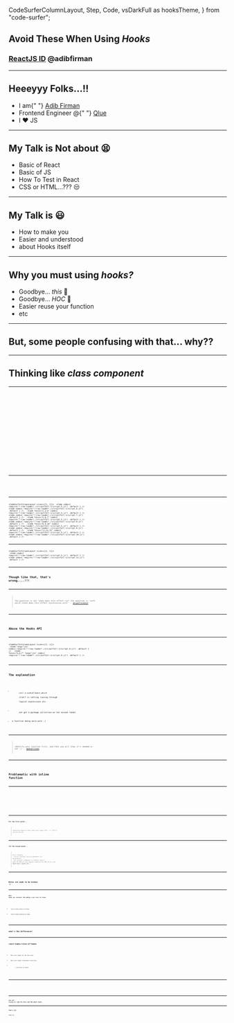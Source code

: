 
  CodeSurferColumnLayout,
  Step,
  Code,
  vsDarkFull as hooksTheme,
} from "code-surfer";

## Avoid These When Using _Hooks_

### [ReactJS ID](http://reactjs.id) @adibfirman

---

## Heeeyyy Folks...!!

<ul>
  <Appear>
    <li>
      I am{" "}
      <a href="https://github.com/adibfirman">
        Adib Firman
      </a>
    </li>
    <li>
      Frontend Engineer @{" "}
      <a href="https://qlue.co.id">Qlue</a>
    </li>
    <li>I ❤️ JS</li>
  </Appear>
</ul>

---

## My Talk is Not about 😫

<ul>
  <Appear>
    <li>Basic of React</li>
    <li>Basic of JS</li>
    <li>How To Test in React</li>
    <li>CSS or HTML...??? 😒</li>
  </Appear>
</ul>

---

## My Talk is 😃

<ul>
  <Appear>
    <li>How to make you</li>
    <li>Easier and understood</li>
    <li>about Hooks itself</li>
  </Appear>
</ul>

---

## Why you must using _hooks?_

<ul>
  <Appear>
    <li>
      Goodbye... <i>this</i> 👋
    </li>
    <li>
      Goodbye... <i>HOC</i> 👋
    </li>
    <li>Easier reuse your function</li>
    <li>etc</li>
  </Appear>
</ul>

---

## But, some people confusing with that... why??

---

## Thinking like _class component_

---

<CodeSurferColumnLayout>
  <Step>
    <Code
      lang="jsx"
      code={
        require("!!raw-loader!./src/pitfall-1/script.0.js")
          .default
      }
    />
  </Step>
  <Step>
    <Code
      lang="jsx"
      code={
        require("!!raw-loader!./src/pitfall-1/script.1.js")
          .default
      }
    />
  </Step>
  <Step>
    <Code
      lang="jsx"
      code={
        require("!!raw-loader!./src/pitfall-1/script.2.js")
          .default
      }
    />
  </Step>
  <Step>
    <Code
      lang="jsx"
      code={
        require("!!raw-loader!./src/pitfall-1/script.3.js")
          .default
      }
    />
  </Step>
  <Step>
    <Code
      lang="jsx"
      code={
        require("!!raw-loader!./src/pitfall-1/script.4.js")
          .default
      }
    />
  </Step>
  <Step>
    <Code
      lang="jsx"
      code={
        require("!!raw-loader!./src/pitfall-1/script.5.js")
          .default
      }
    />
  </Step>
</CodeSurferColumnLayout>

---

<CodeSurferColumnLayout>
  <Step subtitle="It's simple isn't?">
    <Code
      code={
        require("!!raw-loader!./src/pitfall-1/script.5.js")
          .default
      }
    />
  </Step>
</CodeSurferColumnLayout>

---

<CodeSurferColumnLayout sizes={[1, 1]}>
  <Step>
    <Code
      code={
        require("!!raw-loader!./src/pitfall-1/script.5.js")
          .default
      }
    />
    <Code
      code={
        require("!!raw-loader!./src/pitfall-1/script.6.js")
          .default
      }
    />
  </Step>
  <Step>
    <Code
      focus="2,3,4"
      code={
        require("!!raw-loader!./src/pitfall-1/script.5.js")
          .default
      }
    />
    <Code
      code={
        require("!!raw-loader!./src/pitfall-1/script.7.js")
          .default
      }
    />
  </Step>
  <Step>
    <Code
      focus="5,6,7"
      code={
        require("!!raw-loader!./src/pitfall-1/script.5.js")
          .default
      }
    />
    <Code
      code={
        require("!!raw-loader!./src/pitfall-1/script.8.js")
          .default
      }
    />
  </Step>
  <Step>
    <Code
      focus="8,9,10"
      code={
        require("!!raw-loader!./src/pitfall-1/script.5.js")
          .default
      }
    />
    <Code
      code={
        require("!!raw-loader!./src/pitfall-1/script.9.js")
          .default
      }
    />
  </Step>
  <Step>
    <Code
      focus="11,12,13"
      code={
        require("!!raw-loader!./src/pitfall-1/script.5.js")
          .default
      }
    />
    <Code
      code={
        require("!!raw-loader!./src/pitfall-1/script.10.js")
          .default
      }
    />
  </Step>
</CodeSurferColumnLayout>

---

<CodeSurferColumnLayout sizes={[1, 1]}>
  <Step subtitle="It's simple thinking like that, isn't?">
    <Code
      code={
        require("!!raw-loader!./src/pitfall-1/script.5.js")
          .default
      }
    />
    <Code
      code={
        require("!!raw-loader!./src/pitfall-1/script.11.js")
          .default
      }
    />
  </Step>
</CodeSurferColumnLayout>

---

## Though like that, that's wrong....!!!

---

> The question is not "when does this effect run" the question is "with which state does this effect synchronize with"
> -- [@ryanflorence](https://twitter.com/ryanflorence)

---

<!-- ----------------------------------------- 2. pitfalls--------------------------------------- -->

## Abuse the Hooks API

---

<CodeSurferColumnLayout sizes={[1, 1]}>
  <Step subtitle="What's the problem with this code?">
    <Code
      lang="jsx"
      code={
        require("!!raw-loader!./src/pitfall-2/script.0.js")
          .default
      }
    />
  </Step>
  <Step subtitle="This the problem...!!">
    <Code
      focus="5,6,7"
      lang="jsx"
      code={
        require("!!raw-loader!./src/pitfall-2/script.0.js")
          .default
      }
    />
  </Step>
</CodeSurferColumnLayout>

---

## The explanation

<ul>
  <Appear>
    <li>
      call a useCallback which <br />
      itself is setting running through <br />
      logical expressions etc.
    </li>
    <li>
      not get a garbage collection on the second render
    </li>
    <li>a function doing more work :(</li>
  </Appear>
</ul>

---

> identify your function first, and then you will know it's needed or not :)
> -- [@adibfirman](https://twitter.com/dibfirman)

---

<!-- ---------------------------------------------------------------------------------------------------------------- -->

## Problematic with inline function

---

<CodeSurferColumnLayout>
  <Step subtitle="some people worry about this component 😵️">
    <Code
      lang="jsx"
      code={
        require("!!raw-loader!./src/pitfall-2/script.2.js")
          .default
      }
    />
  </Step>
  <Step subtitle="1. defined function inside the component">
    <Code
      focus="4,5,6"
      lang="jsx"
      code={
        require("!!raw-loader!./src/pitfall-2/script.2.js")
          .default
      }
    />
  </Step>
  <Step subtitle="2. defined function as props in the component, it can't be optimized">
    <Code
      focus="8"
      lang="jsx"
      code={
        require("!!raw-loader!./src/pitfall-2/script.2.js")
          .default
      }
    />
  </Step>
</CodeSurferColumnLayout>

---

### For the first point...

> Javascript Engine is Fast, dont worry about that...!!!
> even in low-end devices

---

### fot the second point...

> Don't thinking <br/>
> _"inline functions can be problematic for performance"_ <br/>
> Just because a component re-renders,
> doesn't mean the DOM will get updated (updating the DOM can be slow).
> **_React does a great job_** :)

---

<!-- --------------------------------------------------------------------------------- next ------------------------------------------- -->

## Rules are made to be broken :)

---

##### When Hooks was released, CRA adding a new rules for hooks

<ul>
  <Appear>
    <li>react-hooks/rules-of-hooks</li>
    <li>react-hooks/exhaustive-deps</li>
  </Appear>
</ul>

---

## what's the difference?

---

## react-hooks/rules-of-hooks

<ul>
  <Appear>
    <li>Only Call Hooks at the Top Level</li>
    <li>Only Call Hooks from React Functions</li>
    <li>
      <a>s.id/rules-of-hooks</a>
    </li>
  </Appear>
</ul>

---

<CodeSurferColumnLayout>
  <Step subtitle="react-hooks/exhaustive-deps">
    <Code
      lang="jsx"
      code={
        require("!!raw-loader!./src/pitfall-3/script.0.js")
          .default
      }
    />
  </Step>
  <Step subtitle="react-hooks/exhaustive-deps">
    <Code
      lang="jsx"
      code={
        require("!!raw-loader!./src/pitfall-3/script.1.js")
          .default
      }
    />
  </Step>
</CodeSurferColumnLayout>

---

## You not trying to read the docs and FAQ about hooks

---

## That's all

### Thank You
